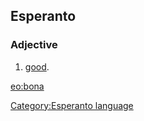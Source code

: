 ==Esperanto==
===Adjective===
# [[good]].

[[eo:bona]]
[[Category:Esperanto language]]
{{Universala Vortaro}}